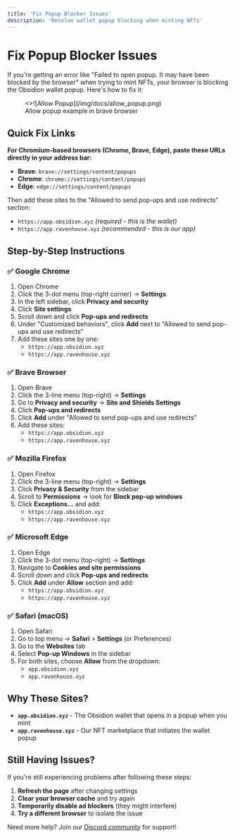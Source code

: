```yaml
---
title: 'Fix Popup Blocker Issues'
description: 'Resolve wallet popup blocking when minting NFTs'
---
```


# Fix Popup Blocker Issues

If you're getting an error like "Failed to open popup. It may have been blocked by the browser" when trying to mint NFTs, your browser is blocking the Obsidion wallet popup. Here's how to fix it:

<figure>
  <>![Allow Popup](/img/docs/allow_popup.png)</>
  <figcaption>Allow popup example in brave browser</figcaption>
</figure>

## Quick Fix Links

**For Chromium-based browsers (Chrome, Brave, Edge), paste these URLs directly in your address bar:**

- **Brave**: `brave://settings/content/popups`
- **Chrome**: `chrome://settings/content/popups`
- **Edge**: `edge://settings/content/popups`

Then add these sites to the "Allowed to send pop-ups and use redirects" section:

- `https://app.obsidion.xyz` _(required - this is the wallet)_
- `https://app.ravenhouse.xyz` _(recommended - this is our app)_

## Step-by-Step Instructions

### ✅ Google Chrome

1. Open Chrome
2. Click the 3-dot menu (top-right corner) → **Settings**
3. In the left sidebar, click **Privacy and security**
4. Click **Site settings**
5. Scroll down and click **Pop-ups and redirects**
6. Under "Customized behaviors", click **Add** next to "Allowed to send pop-ups and use redirects"
7. Add these sites one by one:
   - `https://app.obsidion.xyz`
   - `https://app.ravenhouse.xyz`

### ✅ Brave Browser

1. Open Brave
2. Click the 3-line menu (top-right) → **Settings**
3. Go to **Privacy and security** → **Site and Shields Settings**
4. Click **Pop-ups and redirects**
5. Click **Add** under "Allowed to send pop-ups and use redirects"
6. Add these sites:
   - `https://app.obsidion.xyz`
   - `https://app.ravenhouse.xyz`

### ✅ Mozilla Firefox

1. Open Firefox
2. Click the 3-line menu (top-right) → **Settings**
3. Click **Privacy & Security** from the sidebar
4. Scroll to **Permissions** → look for **Block pop-up windows**
5. Click **Exceptions...** and add:
   - `https://app.obsidion.xyz`
   - `https://app.ravenhouse.xyz`

### ✅ Microsoft Edge

1. Open Edge
2. Click the 3-dot menu (top-right) → **Settings**
3. Navigate to **Cookies and site permissions**
4. Scroll down and click **Pop-ups and redirects**
5. Click **Add** under **Allow** section and add:
   - `https://app.obsidion.xyz`
   - `https://app.ravenhouse.xyz`

### ✅ Safari (macOS)

1. Open Safari
2. Go to top menu → **Safari** > **Settings** (or Preferences)
3. Go to the **Websites** tab
4. Select **Pop-up Windows** in the sidebar
5. For both sites, choose **Allow** from the dropdown:
   - `app.obsidion.xyz`
   - `app.ravenhouse.xyz`

## Why These Sites?

- **`app.obsidion.xyz`** - The Obsidion wallet that opens in a popup when you mint
- **`app.ravenhouse.xyz`** - Our NFT marketplace that initiates the wallet popup

## Still Having Issues?

If you're still experiencing problems after following these steps:

1. **Refresh the page** after changing settings
2. **Clear your browser cache** and try again
3. **Temporarily disable ad blockers** (they might interfere)
4. **Try a different browser** to isolate the issue

Need more help? Join our [Discord community](https://discord.gg/CR8nKg5gYB) for support!
